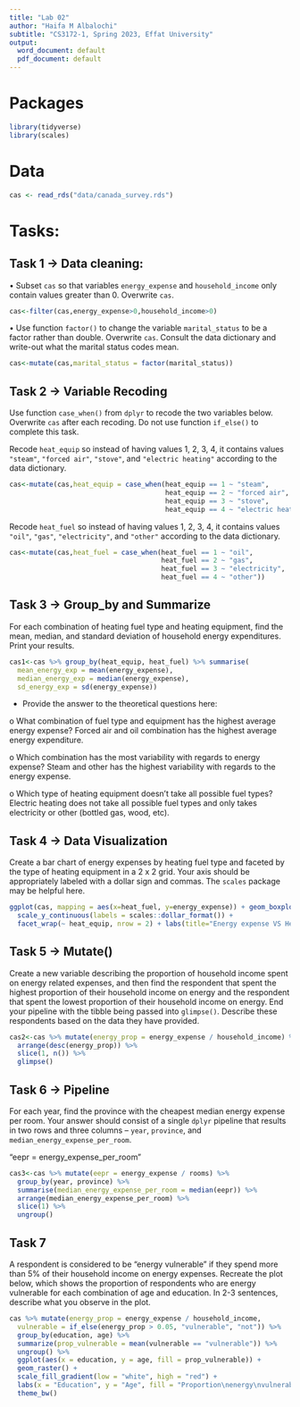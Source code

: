 ```yaml
---
title: "Lab 02"
author: "Haifa M Albalochi"
subtitle: "CS3172-1, Spring 2023, Effat University"
output:
  word_document: default
  pdf_document: default
---
```


# Packages

```r
library(tidyverse) 
library(scales)
``` 

# Data

```r
cas <- read_rds("data/canada_survey.rds")
```

# Tasks:

## Task 1 -> Data cleaning:

•	Subset `cas` so that variables `energy_expense` and  `household_income` only contain values greater than 0. Overwrite  `cas`.
```r
cas<-filter(cas,energy_expense>0,household_income>0)
```

•	Use function `factor()` to change the variable `marital_status` to  be a factor rather than double. Overwrite `cas`. Consult the data  dictionary and write-out what the marital status codes mean.
```r
cas<-mutate(cas,marital_status = factor(marital_status))
```


## Task 2 -> Variable Recoding

Use function `case_when()` from `dplyr` to recode the two variables below. Overwrite `cas` after each recoding. Do not use function `if_else()` to complete this task.

Recode ` heat_equip` so instead of having values 1, 2, 3, 4, it contains values `"steam"`, `"forced air"`, `"stove"`, and `"electric heating"` according to the data dictionary.
```r
cas<-mutate(cas,heat_equip = case_when(heat_equip == 1 ~ "steam",
                                       heat_equip == 2 ~ "forced air",
                                       heat_equip == 3 ~ "stove",
                                       heat_equip == 4 ~ "electric heating"))
```

Recode `heat_fuel` so instead of having values 1, 2, 3, 4, it contains values `"oil"`, `"gas"`, `"electricity"`, and `"other"` according to the data dictionary.
```r
cas<-mutate(cas,heat_fuel = case_when(heat_fuel == 1 ~ "oil",
                                      heat_fuel == 2 ~ "gas",
                                      heat_fuel == 3 ~ "electricity",
                                      heat_fuel == 4 ~ "other"))
```


## Task 3 -> Group_by and Summarize

For each combination of heating fuel type and heating equipment, find the mean, median, and standard deviation of household energy expenditures. Print your results.
```r
cas1<-cas %>% group_by(heat_equip, heat_fuel) %>% summarise(
  mean_energy_exp = mean(energy_expense),
  median_energy_exp = median(energy_expense),
  sd_energy_exp = sd(energy_expense))
```

- Provide the answer to the theoretical questions here:

o	What combination of fuel type and equipment has the highest average energy expense?
Forced air and oil combination has the highest average energy expenditure.

o	Which combination has the most variability with regards to energy expense?
Steam and other has the highest variability with regards to the energy expense.

o	Which type of heating equipment doesn’t take all possible fuel types?
Electric heating does not take all possible fuel types and only takes electricity or other (bottled gas, wood, etc).


## Task 4 -> Data Visualization

Create a bar chart of energy expenses by heating fuel type and faceted by the type of heating equipment in a 2 x 2 grid. Your axis should be appropriately labeled with a dollar sign and commas. The `scales` package may be helpful here.
```r
ggplot(cas, mapping = aes(x=heat_fuel, y=energy_expense)) + geom_boxplot() +
  scale_y_continuous(labels = scales::dollar_format()) + 
  facet_wrap(~ heat_equip, nrow = 2) + labs(title="Energy expense VS Heating type", x="Heating fuel type", y="Energy expense")
```


## Task 5 -> Mutate()

Create a new variable describing the proportion of household income spent on energy related expenses, and then find the respondent that spent the highest proportion of their household income on energy and the respondent that spent the lowest proportion of their household income on energy. End your pipeline with the tibble being passed into `glimpse()`. Describe these respondents based on the data they have provided.

```r
cas2<-cas %>% mutate(energy_prop = energy_expense / household_income) %>% 
  arrange(desc(energy_prop)) %>% 
  slice(1, n()) %>% 
  glimpse()
```


## Task 6 -> Pipeline

For each year, find the province with the cheapest median energy expense per room. Your answer should consist of a single `dplyr` pipeline that results in two rows and three columns – `year`, `province`, and `median_energy_expense_per_room`.

"eepr = energy_expense_per_room"
```r
cas3<-cas %>% mutate(eepr = energy_expense / rooms) %>%
  group_by(year, province) %>% 
  summarise(median_energy_expense_per_room = median(eepr)) %>% 
  arrange(median_energy_expense_per_room) %>% 
  slice(1) %>% 
  ungroup()
```


## Task 7 

A respondent is considered to be “energy vulnerable” if they spend more than 5% of their household income on energy expenses. Recreate the plot below, which shows the proportion of respondents who are energy vulnerable for each combination of age and education. In 2-3 sentences, describe what you observe in the plot.
```r
cas %>% mutate(energy_prop = energy_expense / household_income,
  vulnerable = if_else(energy_prop > 0.05, "vulnerable", "not")) %>%
  group_by(education, age) %>%
  summarize(prop_vulnerable = mean(vulnerable == "vulnerable")) %>%
  ungroup() %>%
  ggplot(aes(x = education, y = age, fill = prop_vulnerable)) + 
  geom_raster() + 
  scale_fill_gradient(low = "white", high = "red") +
  labs(x = "Education", y = "Age", fill = "Proportion\nenergy\nvulnerable") +
  theme_bw()
```

